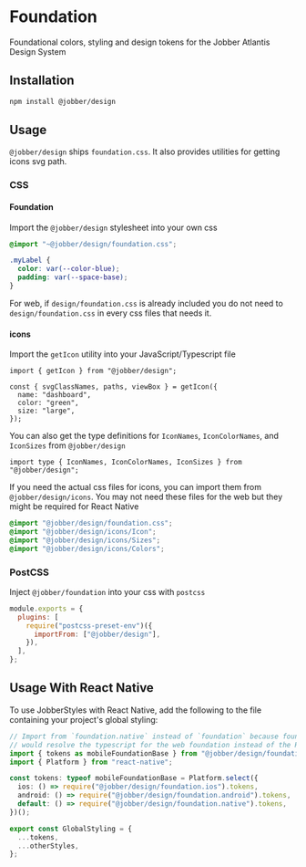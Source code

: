 # Foundation

Foundational colors, styling and design tokens for the Jobber Atlantis Design
System

## Installation

```sh
npm install @jobber/design
```

## Usage

`@jobber/design` ships `foundation.css`. It also provides utilities for getting
icons svg path.

### CSS

#### Foundation

Import the `@jobber/design` stylesheet into your own css

```css
@import "~@jobber/design/foundation.css";

.myLabel {
  color: var(--color-blue);
  padding: var(--space-base);
}
```

For web, if `design/foundation.css` is already included you do not need to
`design/foundation.css` in every css files that needs it.

#### icons

Import the `getIcon` utility into your JavaScript/Typescript file

```tsx
import { getIcon } from "@jobber/design";

const { svgClassNames, paths, viewBox } = getIcon({
  name: "dashboard",
  color: "green",
  size: "large",
});
```

You can also get the type definitions for `IconNames`, `IconColorNames`, and
`IconSizes` from `@jobber/design`

```tsx
import type { IconNames, IconColorNames, IconSizes } from "@jobber/design";
```

If you need the actual css files for icons, you can import them from
`@jobber/design/icons`. You may not need these files for the web but they might
be required for React Native

```css
@import "@jobber/design/foundation.css";
@import "@jobber/design/icons/Icon";
@import "@jobber/design/icons/Sizes";
@import "@jobber/design/icons/Colors";
```

### PostCSS

Inject `@jobber/foundation` into your css with `postcss`

```js
module.exports = {
  plugins: [
    require("postcss-preset-env")({
      importFrom: ["@jobber/design"],
    }),
  ],
};
```

## Usage With React Native

To use JobberStyles with React Native, add the following to the file containing
your project's global styling:

```ts
// Import from `foundation.native` instead of `foundation` because foundation
// would resolve the typescript for the web foundation instead of the React Native version.
import { tokens as mobileFoundationBase } from "@jobber/design/foundation.native";
import { Platform } from "react-native";

const tokens: typeof mobileFoundationBase = Platform.select({
  ios: () => require("@jobber/design/foundation.ios").tokens,
  android: () => require("@jobber/design/foundation.android").tokens,
  default: () => require("@jobber/design/foundation.native").tokens,
})();

export const GlobalStyling = {
  ...tokens,
  ...otherStyles,
};
```

